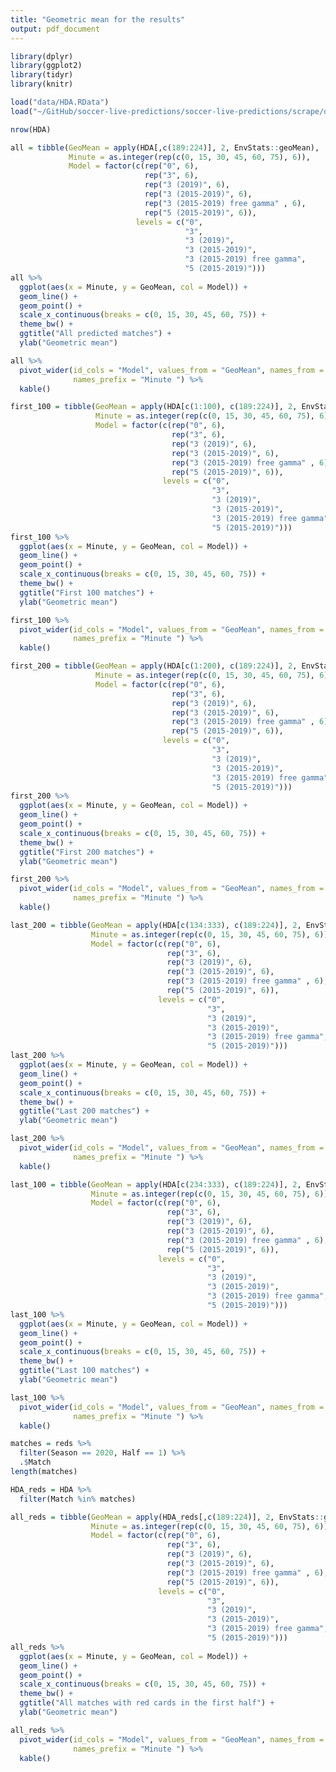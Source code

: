 ```yaml
---
title: "Geometric mean for the results"
output: pdf_document
---
```


```r
library(dplyr)
library(ggplot2)
library(tidyr)
library(knitr)

load("data/HDA.RData")
load("~/GitHub/soccer-live-predictions/soccer-live-predictions/scrape/data/reds.RData")

nrow(HDA)
```

```r
all = tibble(GeoMean = apply(HDA[,c(189:224)], 2, EnvStats::geoMean),
             Minute = as.integer(rep(c(0, 15, 30, 45, 60, 75), 6)),
             Model = factor(c(rep("0", 6), 
                              rep("3", 6),
                              rep("3 (2019)", 6),
                              rep("3 (2015-2019)", 6),
                              rep("3 (2015-2019) free gamma" , 6),
                              rep("5 (2015-2019)", 6)),
                            levels = c("0", 
                                       "3", 
                                       "3 (2019)",
                                       "3 (2015-2019)",
                                       "3 (2015-2019) free gamma",
                                       "5 (2015-2019)"))) 
all %>%
  ggplot(aes(x = Minute, y = GeoMean, col = Model)) +
  geom_line() +
  geom_point() +
  scale_x_continuous(breaks = c(0, 15, 30, 45, 60, 75)) +
  theme_bw() +
  ggtitle("All predicted matches") +
  ylab("Geometric mean")

all %>%
  pivot_wider(id_cols = "Model", values_from = "GeoMean", names_from = "Minute",
              names_prefix = "Minute ") %>%
  kable()
```

```r
first_100 = tibble(GeoMean = apply(HDA[c(1:100), c(189:224)], 2, EnvStats::geoMean),
                   Minute = as.integer(rep(c(0, 15, 30, 45, 60, 75), 6)),
                   Model = factor(c(rep("0", 6), 
                                    rep("3", 6),
                                    rep("3 (2019)", 6),
                                    rep("3 (2015-2019)", 6),
                                    rep("3 (2015-2019) free gamma" , 6),
                                    rep("5 (2015-2019)", 6)),
                                  levels = c("0", 
                                             "3", 
                                             "3 (2019)",
                                             "3 (2015-2019)",
                                             "3 (2015-2019) free gamma",
                                             "5 (2015-2019)"))) 
first_100 %>%
  ggplot(aes(x = Minute, y = GeoMean, col = Model)) +
  geom_line() +
  geom_point() +
  scale_x_continuous(breaks = c(0, 15, 30, 45, 60, 75)) +
  theme_bw() +
  ggtitle("First 100 matches") +
  ylab("Geometric mean")

first_100 %>%
  pivot_wider(id_cols = "Model", values_from = "GeoMean", names_from = "Minute",
              names_prefix = "Minute ") %>%
  kable()
```

```r
first_200 = tibble(GeoMean = apply(HDA[c(1:200), c(189:224)], 2, EnvStats::geoMean),
                   Minute = as.integer(rep(c(0, 15, 30, 45, 60, 75), 6)),
                   Model = factor(c(rep("0", 6), 
                                    rep("3", 6),
                                    rep("3 (2019)", 6),
                                    rep("3 (2015-2019)", 6),
                                    rep("3 (2015-2019) free gamma" , 6),
                                    rep("5 (2015-2019)", 6)),
                                  levels = c("0", 
                                             "3", 
                                             "3 (2019)",
                                             "3 (2015-2019)",
                                             "3 (2015-2019) free gamma",
                                             "5 (2015-2019)"))) 
first_200 %>%
  ggplot(aes(x = Minute, y = GeoMean, col = Model)) +
  geom_line() +
  geom_point() +
  scale_x_continuous(breaks = c(0, 15, 30, 45, 60, 75)) +
  theme_bw() +
  ggtitle("First 200 matches") +
  ylab("Geometric mean")

first_200 %>%
  pivot_wider(id_cols = "Model", values_from = "GeoMean", names_from = "Minute",
              names_prefix = "Minute ") %>%
  kable()
```

```r
last_200 = tibble(GeoMean = apply(HDA[c(134:333), c(189:224)], 2, EnvStats::geoMean),
                  Minute = as.integer(rep(c(0, 15, 30, 45, 60, 75), 6)),
                  Model = factor(c(rep("0", 6), 
                                   rep("3", 6),
                                   rep("3 (2019)", 6),
                                   rep("3 (2015-2019)", 6),
                                   rep("3 (2015-2019) free gamma" , 6),
                                   rep("5 (2015-2019)", 6)),
                                 levels = c("0", 
                                            "3", 
                                            "3 (2019)",
                                            "3 (2015-2019)",
                                            "3 (2015-2019) free gamma",
                                            "5 (2015-2019)"))) 
last_200 %>%
  ggplot(aes(x = Minute, y = GeoMean, col = Model)) +
  geom_line() +
  geom_point() +
  scale_x_continuous(breaks = c(0, 15, 30, 45, 60, 75)) +
  theme_bw() +
  ggtitle("Last 200 matches") +
  ylab("Geometric mean")

last_200 %>%
  pivot_wider(id_cols = "Model", values_from = "GeoMean", names_from = "Minute",
              names_prefix = "Minute ") %>%
  kable()
```

```r
last_100 = tibble(GeoMean = apply(HDA[c(234:333), c(189:224)], 2, EnvStats::geoMean),
                  Minute = as.integer(rep(c(0, 15, 30, 45, 60, 75), 6)),
                  Model = factor(c(rep("0", 6), 
                                   rep("3", 6),
                                   rep("3 (2019)", 6),
                                   rep("3 (2015-2019)", 6),
                                   rep("3 (2015-2019) free gamma" , 6),
                                   rep("5 (2015-2019)", 6)),
                                 levels = c("0", 
                                            "3", 
                                            "3 (2019)",
                                            "3 (2015-2019)",
                                            "3 (2015-2019) free gamma",
                                            "5 (2015-2019)"))) 
last_100 %>%
  ggplot(aes(x = Minute, y = GeoMean, col = Model)) +
  geom_line() +
  geom_point() +
  scale_x_continuous(breaks = c(0, 15, 30, 45, 60, 75)) +
  theme_bw() +
  ggtitle("Last 100 matches") +
  ylab("Geometric mean")

last_100 %>%
  pivot_wider(id_cols = "Model", values_from = "GeoMean", names_from = "Minute",
              names_prefix = "Minute ") %>%
  kable()
```

```r
matches = reds %>%
  filter(Season == 2020, Half == 1) %>%
  .$Match
length(matches)
```

```r
HDA_reds = HDA %>%
  filter(Match %in% matches)

all_reds = tibble(GeoMean = apply(HDA_reds[,c(189:224)], 2, EnvStats::geoMean),
                  Minute = as.integer(rep(c(0, 15, 30, 45, 60, 75), 6)),
                  Model = factor(c(rep("0", 6), 
                                   rep("3", 6),
                                   rep("3 (2019)", 6),
                                   rep("3 (2015-2019)", 6),
                                   rep("3 (2015-2019) free gamma" , 6),
                                   rep("5 (2015-2019)", 6)),
                                 levels = c("0", 
                                            "3", 
                                            "3 (2019)",
                                            "3 (2015-2019)",
                                            "3 (2015-2019) free gamma",
                                            "5 (2015-2019)"))) 
all_reds %>%
  ggplot(aes(x = Minute, y = GeoMean, col = Model)) +
  geom_line() +
  geom_point() +
  scale_x_continuous(breaks = c(0, 15, 30, 45, 60, 75)) +
  theme_bw() +
  ggtitle("All matches with red cards in the first half") +
  ylab("Geometric mean")

all_reds %>%
  pivot_wider(id_cols = "Model", values_from = "GeoMean", names_from = "Minute",
              names_prefix = "Minute ") %>%
  kable()
```


